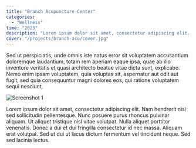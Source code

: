 ```yaml
---
title: "Branch Acupuncture Center"
categories:
  - "Wellness"
time: "2023"
description: "Lorem ipsum dolor sit amet, consectetur adipiscing elit. Sed do eiusmod tempor. Lorem ipsum dolor sit amet, consectetur adipiscing elit.Lorem ipsum dolor sit amet, consectetur adipiscing elit. Sed do eiusmod tempor. Lorem ipsum dolor sit amet, consectetur adipiscing elit."
cover: "/projects/branch-acu/cover.jpg"
---
```



Sed ut perspiciatis, unde omnis iste natus error sit voluptatem accusantium doloremque laudantium, totam rem aperiam eaque ipsa, quae ab illo inventore veritatis et quasi architecto beatae vitae dicta sunt, explicabo. Nemo enim ipsam voluptatem, quia voluptas sit, aspernatur aut odit aut fugit, sed quia consequuntur magni dolores eos, qui ratione voluptatem sequi nesciunt,

![Screenshot 1](/projects/branch-acu/screenshot-1.jpg)

Lorem ipsum dolor sit amet, consectetur adipiscing elit. Nam hendrerit nisi sed sollicitudin pellentesque. Nunc posuere purus rhoncus pulvinar aliquam. Ut aliquet tristique nisl vitae volutpat. Nulla aliquet porttitor venenatis. Donec a dui et dui fringilla consectetur id nec massa. Aliquam erat volutpat. Sed ut dui ut lacus dictum fermentum vel tincidunt neque. Sed sed lacinia lectus.
